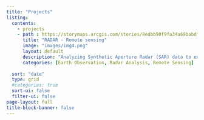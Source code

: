 ---
title: "Projects"
listing:
  contents:
    - projects
    - path : https://storymaps.arcgis.com/stories/8edbb90f9fa34a69babdfc5c53da9e77
      title: "RADAR - Remote sensing"
      image: "images/img4.png"
      layout: default 
      description: "Analyzing Synthetic Aperture Radar (SAR) data to extract valuable geospatial insights, focusing on radar-based Earth observation techniques."
      categories: [Earth Observation, Radar Analysis, Remote Sensing]
      
  sort: "date"
  type: grid
  #categories: true
  sort-ui: false
  filter-ui: false
page-layout: full
title-block-banner: false
---
